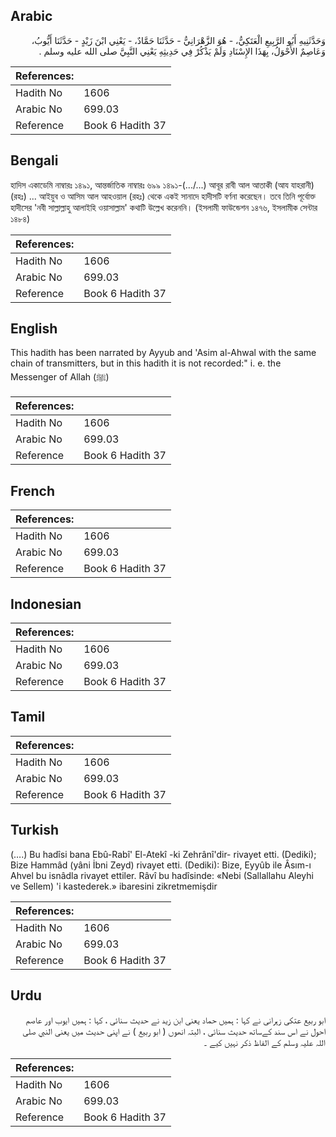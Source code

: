 ## Arabic


<div dir="rtl" lang="ar" style={{fontSize:'larger',backgroundColor:'#f8f9fa',padding:20}}>
وَحَدَّثَنِيهِ أَبُو الرَّبِيعِ الْعَتَكِيُّ، - هُوَ الزَّهْرَانِيُّ - حَدَّثَنَا حَمَّادٌ، - يَعْنِي ابْنَ زَيْدٍ - حَدَّثَنَا أَيُّوبُ، وَعَاصِمٌ الأَحْوَلُ، بِهَذَا الإِسْنَادِ وَلَمْ يَذْكُرْ فِي حَدِيثِهِ يَعْنِي النَّبِيَّ صلى الله عليه وسلم ‏.‏
</div>
<div style={{backgroundColor:'#f8f9fa',padding:20, marginBottom: 10}}><table> <thead> <tr> <th>References:</th> <th></th> </tr> </thead> <tbody><tr><td>Hadith No</td><td>1606</td></tr><tr><td>Arabic No</td><td>699.03</td></tr><tr><td>Reference</td><td>Book 6 Hadith 37</td></tr></tbody></table></div>

## Bengali


<div dir="ltr" lang="bn" style={{fontSize:'larger',backgroundColor:'#f8f9fa',padding:20}}>
হাদিস একাডেমি নাম্বারঃ ১৪৯১, আন্তর্জাতিক নাম্বারঃ ৬৯৯ ১৪৯১-(.../...) আবূর রাবী আল আতাকী (আয যাহরানী) (রহঃ) ... আইয়ুব ও আসিম আল আহওয়াল (রহঃ) থেকে একই সানাদে হাদীসটি বর্ণনা করেছেন। তবে তিনি পূর্বোক্ত হাদীসের 'নবী সাল্লাল্লাহু আলাইহি ওয়াসাল্লাম' কথাটি উল্লেখ করেননি। (ইসলামী ফাউন্ডেশন ১৪৭৬, ইসলামীক সেন্টার ১৪৮৪)
</div>
<div style={{backgroundColor:'#f8f9fa',padding:20, marginBottom: 10}}><table> <thead> <tr> <th>References:</th> <th></th> </tr> </thead> <tbody><tr><td>Hadith No</td><td>1606</td></tr><tr><td>Arabic No</td><td>699.03</td></tr><tr><td>Reference</td><td>Book 6 Hadith 37</td></tr></tbody></table></div>

## English


<div dir="ltr" lang="en" style={{fontSize:'larger',backgroundColor:'#f8f9fa',padding:20}}>
This hadith has been narrated by Ayyub and 'Asim al-Ahwal with the same chain of transmitters, but in this hadith it is not recorded:" i. e. the Messenger of Allah (ﷺ)
</div>
<div style={{backgroundColor:'#f8f9fa',padding:20, marginBottom: 10}}><table> <thead> <tr> <th>References:</th> <th></th> </tr> </thead> <tbody><tr><td>Hadith No</td><td>1606</td></tr><tr><td>Arabic No</td><td>699.03</td></tr><tr><td>Reference</td><td>Book 6 Hadith 37</td></tr></tbody></table></div>

## French


<div dir="ltr" lang="fr" style={{fontSize:'larger',backgroundColor:'#f8f9fa',padding:20}}>

</div>
<div style={{backgroundColor:'#f8f9fa',padding:20, marginBottom: 10}}><table> <thead> <tr> <th>References:</th> <th></th> </tr> </thead> <tbody><tr><td>Hadith No</td><td>1606</td></tr><tr><td>Arabic No</td><td>699.03</td></tr><tr><td>Reference</td><td>Book 6 Hadith 37</td></tr></tbody></table></div>

## Indonesian


<div dir="ltr" lang="id" style={{fontSize:'larger',backgroundColor:'#f8f9fa',padding:20}}>

</div>
<div style={{backgroundColor:'#f8f9fa',padding:20, marginBottom: 10}}><table> <thead> <tr> <th>References:</th> <th></th> </tr> </thead> <tbody><tr><td>Hadith No</td><td>1606</td></tr><tr><td>Arabic No</td><td>699.03</td></tr><tr><td>Reference</td><td>Book 6 Hadith 37</td></tr></tbody></table></div>

## Tamil


<div dir="ltr" lang="ta" style={{fontSize:'larger',backgroundColor:'#f8f9fa',padding:20}}>

</div>
<div style={{backgroundColor:'#f8f9fa',padding:20, marginBottom: 10}}><table> <thead> <tr> <th>References:</th> <th></th> </tr> </thead> <tbody><tr><td>Hadith No</td><td>1606</td></tr><tr><td>Arabic No</td><td>699.03</td></tr><tr><td>Reference</td><td>Book 6 Hadith 37</td></tr></tbody></table></div>

## Turkish


<div dir="ltr" lang="tr" style={{fontSize:'larger',backgroundColor:'#f8f9fa',padding:20}}>
(….) Bu hadîsi bana Ebû-Rabî' El-Atekî -ki Zehrânî'dir- rivayet etti. (Dediki); Bize Hammâd (yâni İbni Zeyd) rivayet etti. (Dediki): Bize, Eyyûb ile Âsım-ı Ahvel bu isnâdla rivayet ettiler. Râvî bu hadîsinde: «Nebi (Sallallahu Aleyhi ve Sellem) 'i kastederek.» ibaresini zikretmemişdir
</div>
<div style={{backgroundColor:'#f8f9fa',padding:20, marginBottom: 10}}><table> <thead> <tr> <th>References:</th> <th></th> </tr> </thead> <tbody><tr><td>Hadith No</td><td>1606</td></tr><tr><td>Arabic No</td><td>699.03</td></tr><tr><td>Reference</td><td>Book 6 Hadith 37</td></tr></tbody></table></div>

## Urdu


<div dir="rtl" lang="ur" style={{fontSize:'larger',backgroundColor:'#f8f9fa',padding:20}}>
ابو ربیع عتکی زہرانی نے کہا : ہمیں حماد یعنی ابن زید نے حدیث سنائی ، کہا : ہمیں ایوب اور عاصم احول نے اس سند کےساتھ حدیث سنائی ، البتہ انھوں ( ابو ربیع ) نے اپنی حدیث میں یعنی النبي صلی اللہ علیہ وسلم کے الفاظ ذکر نہیں کیے ۔
</div>
<div style={{backgroundColor:'#f8f9fa',padding:20, marginBottom: 10}}><table> <thead> <tr> <th>References:</th> <th></th> </tr> </thead> <tbody><tr><td>Hadith No</td><td>1606</td></tr><tr><td>Arabic No</td><td>699.03</td></tr><tr><td>Reference</td><td>Book 6 Hadith 37</td></tr></tbody></table></div>